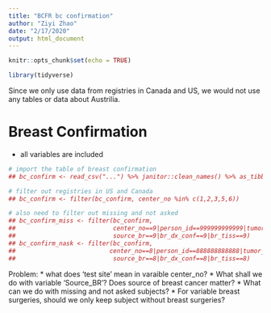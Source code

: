 ```yaml
---
title: "BCFR bc confirmation"
author: "Ziyi Zhao"
date: "2/17/2020"
output: html_document
---
```


```r
knitr::opts_chunk$set(echo = TRUE)

library(tidyverse)

```

Since we only use data from registries in Canada and US, we would not use any tables or data about Austrilia.

# Breast Confirmation
* all variables are included
```r
# import the table of breast confirmation
## bc_confirm <- read_csv("...") %>% janitor::clean_names() %>% as_tibble()

# filter out registries in US and Canada
## bc_confirm <- filter(bc_confirm, center_no %in% c(1,2,3,5,6))

# also need to filter out missing and not asked
## bc_confirm_miss <- filter(bc_confirm, 
##                           center_no==9|person_id==999999999999|tumor_no==99|
##                           source_br==9|br_dx_conf==9|br_tiss==9)
## bc_confirm_nask <- filter(bc_confirm,
##                          center_no==8|person_id==888888888888|tumor_no==88|
##                           source_br==8|br_dx_conf==8|br_tiss==8)

```

Problem: 
* what does 'test site' mean in varaible center_no?
* What shall we do with variable 'Source_BR'? Does source of breast cancer matter?
* What can we do with missing and not asked subjects?
* For variable breast surgeries, should we only keep subject without breast surgeries? 




